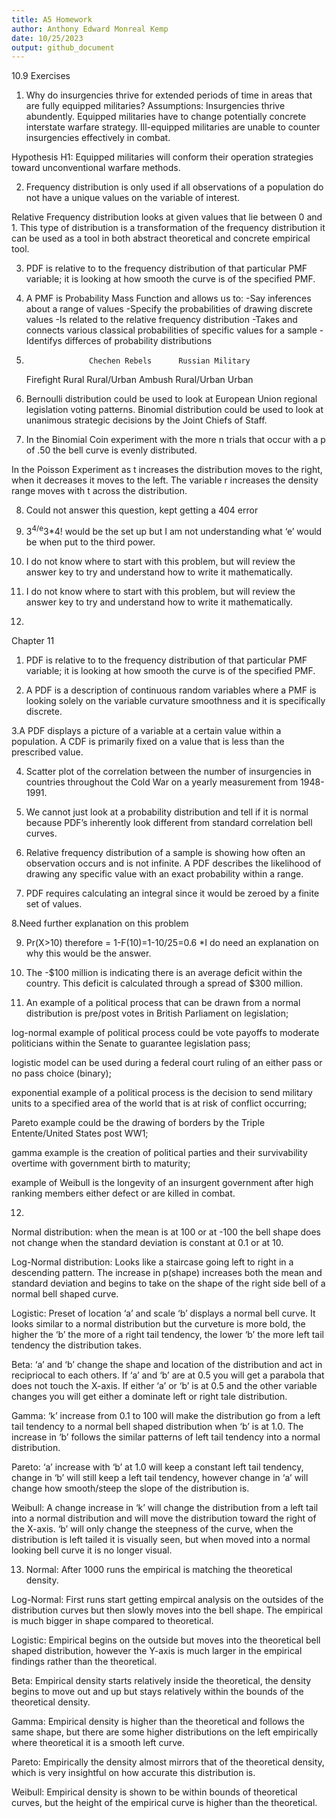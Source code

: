 ---
title: A5 Homework
author: Anthony Edward Monreal Kemp
date: 10/25/2023
output: github_document
---
10.9 Exercises


1. Why do insurgencies thrive for extended periods of time in areas that are fully equipped militaries?
  Assumptions:
    Insurgencies thrive abundently.
    Equipped militaries have to change potentially concrete interstate warfare strategy.
    Ill-equipped militaries are unable to counter insurgencies effectively in combat.
  
  Hypothesis
  H1: Equipped militaries will conform their operation strategies toward unconventional warfare methods.
  
2. Frequency distribution is only used if all observations of a population do not have a unique values on the variable
  of interest.
  
  Relative Frequency distribution looks at given values that lie between 0 and 1. This type of distribution is a transformation of the frequency distribution it can be used as a tool in both abstract theoretical and concrete empirical tool.
  
3. PDF is relative to to the frequency distribution of that particular PMF variable; it is looking at how smooth the curve is of the specified PMF. 

4. A PMF is Probability Mass Function and allows us to:
    -Say inferences about a range of values
    -Specify the probabilities of drawing discrete values
    -Is related to the relative frequency distribution
    -Takes and connects various classical probabilities of specific values for a sample
    -Identifys differces of probability distributions
    
5.  

                      Chechen Rebels      Russian Military

    Firefight               Rural           Rural/Urban
    Ambush                  Rural/Urban         Urban
    
    
    
    
    
6. Bernoulli distribution could be used to look at European Union regional legislation voting patterns. 
  Binomial distribution could be used to look at unanimous strategic decisions by the Joint Chiefs of Staff.
  

7.  
  In the Binomial Coin experiment with the more n trials that occur with a p of .50 the bell curve is evenly distributed.
  
  In the Poisson Experiment as t increases the distribution moves to the right, when it decreases it moves to the left. The variable r increases the density range moves with t across the distribution.

8. Could not answer this question, kept getting a 404 error

9. 3^4/e^3*4! would be the set up but I am not understanding what 'e' would be when put to the third power.

10. I do not know where to start with this problem, but will review the answer key to try and understand how to write it mathematically.

11. I do not know where to start with this problem, but will review the answer key to try and understand how to write it mathematically.


11.




Chapter 11 

1. PDF is relative to to the frequency distribution of that particular PMF variable; it is looking at how smooth the curve is of the specified PMF. 

2. A PDF is a description of continuous random variables where a PMF is looking solely on the variable curvature smoothness and it is specifically discrete.

3.A PDF displays a picture of a variable at a certain value within a population. A CDF is primarily fixed on a value that is less than the prescribed value.


4. Scatter plot of the correlation between the number of insurgencies in countries throughout the Cold War on a yearly measurement from 1948-1991.

5. We cannot just look at a probability distribution and tell if it is normal because PDF's inherently look different from standard correlation bell curves. 

6. Relative frequency distribution of a sample is showing how often an observation occurs and is not infinite. A PDF describes the likelihood of drawing any specific value with an exact probability within a range.

7. PDF requires calculating an integral since it would be zeroed by a finite set of values.

8.Need further explanation on this problem


9. Pr(X>10) therefore 
= 1-F(10)=1-10/25=0.6
*I do need an explanation on why this would be the answer.


10. The -$100 million is indicating there is an average deficit within the country. This deficit is calculated through a spread of $300 million.

11. An example of a political process that can be drawn from a normal distribution is pre/post votes in British Parliament on legislation; 

log-normal example of political process could be vote payoffs to moderate politicians within the Senate to guarantee legislation pass; 

logistic model can be used during a federal court ruling of an either pass or no pass choice (binary); 

exponential example of a political process is the decision to send military units to a specified area of the world that is at risk of conflict occurring;

Pareto example could be the drawing of borders by the Triple Entente/United States post WW1;

gamma example is the creation of political parties and their survivability overtime with government birth to maturity; 

example of Weibull is the longevity of an insurgent government after high ranking members either defect or are killed in combat.

12. 

Normal distribution: when the mean is at 100 or at -100 the bell shape does not change when the standard deviation is constant at 0.1 or at 10.

Log-Normal distribution: Looks like a staircase going left to right in a descending pattern. The increase in p(shape) increases both the mean and standard deviation and begins to take on the shape of the right side bell of a normal bell shaped curve.

Logistic: Preset of location 'a' and scale 'b' displays a normal bell curve. It looks similar to a normal distribution but the curveture is more bold, the higher the 'b' the more of a right tail tendency, the lower 'b' the more left tail tendency the distribution takes.

Beta: 'a' and 'b' change the shape and location of the distribution and act in recipriocal to each others. If 'a' and 'b' are at 0.5 you will get a parabola that does not touch the X-axis. If either 'a' or 'b' is at 0.5 and the other variable changes you will get either a dominate left or right tale distribution.

Gamma: 'k' increase from 0.1 to 100 will make the distribution go from a left tail tendency to a normal bell shaped distribution when 'b' is at 1.0. The increase in 'b' follows the similar patterns of left tail tendency into a normal distribution. 

Pareto: 'a' increase with 'b' at 1.0 will keep a constant left tail tendency, change in 'b' will still keep a left tail tendency, however change in 'a' will change how smooth/steep the slope of the distribution is. 

Weibull: A change increase in 'k' will change the distribution from a left tail into a normal distribution and will move the distribution toward the right of the X-axis. 'b' will only change the steepness of the curve, when the distribution is left tailed it is visually seen, but when moved into a normal looking bell curve it is no longer visual.

13.
Normal: After 1000 runs the empirical is matching the theoretical density.

Log-Normal: First runs start getting empircal analysis on the outsides of the distribution curves but then slowly moves into the bell shape. The empirical is much bigger in shape compared to theoretical.

Logistic: Empirical begins on the outside but moves into the theoretical bell shaped distribution, however the Y-axis is much larger in the empirical findings rather than the theoretical.

Beta: Empirical density starts relatively inside the theoretical, the density begins to move out and up but stays relatively within the bounds of the theoretical density. 

Gamma: Empirical density is higher than the theoretical and follows the same shape, but there are some higher distributions on the left empirically where theoretical it is a smooth left curve.

Pareto: Empirically the density almost mirrors that of the theoretical density, which is very insightful on how accurate this distribution is. 

Weibull: Empirical density is shown to be within bounds of theoretical curves, but the height of the empirical curve is higher than the theoretical.

